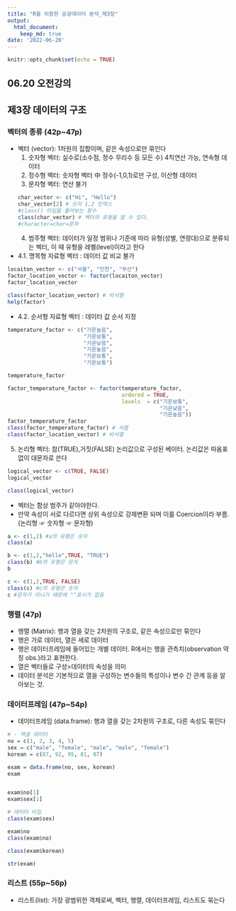 ```yaml
---
title: "R을 이용한 공공데이터 분석_제3장"
output:
  html_document:
    keep_md: true
date: '2022-06-20'
---
```


```r
knitr::opts_chunk$set(echo = TRUE)
```
06.20 오전강의
-
제3장 데이터의 구조
-
### 벡터의 종류 (42p~47p)
- 벡터 (vector): 1차원의 집합이며, 같은 속성으로만 묶인다
  1. 숫자형 벡터: 실수로(소수점, 정수 무리수 등 모든 수) 4칙연산 가능, 연속형 데이터
  2. 정수형 벡터: 숫자형 벡터 中 정수(-1,0,1)로만 구성, 이산형 데이터
  3. 문자형 벡터: 연산 불가
```r
char_vector <- c("Hi", "Hello")
char_vector[2] # 숫자 1,2 인덱스
#class() 타입을 물어보는 함수
class(char_vector) # 벡터의 유형을 알 수 있다.
#character=char=문자
```
  4. 범주형 벡터: 데이터가 일정 범위나 기준에 따라 유형(성별, 연령대)으로 분류되는 벡터, 이 때 유형을 레벨(level)이라고 한다
- 4.1. 명목형 자료형 벡터 : 데이터 값 비교 불가
```r
locaiton_vector <- c("서울", "인천", "부산")
factor_location_vector <- factor(locaiton_vector)
factor_location_vector

class(factor_location_vector) # 비서열
help(factor)
```
- 4.2. 순서형 자료형 벡터 : 데이터 값 순서 지정
```r
temperature_factor <- c("기온높음", 
                        "기온보통", 
                        "기온낮음", 
                        "기온높음", 
                        "기온보통", 
                        "기온보통")

temperature_factor

factor_temperature_factor <- factor(temperature_factor, 
                                    ordered = TRUE, 
                                    levels  = c("기온보통", 
                                                "기온낮음", 
                                                "기온높음"))
factor_temperature_factor
class(factor_temperature_factor) # 서열
class(factor_location_vector) # 비서열
```
  5. 논리형 벡터: 참(TRUE),거짓(FALSE) 논리값으로 구성된 베이터. 논리값은 따옴표 없이 대문자로 쓴다
```r
logical_vector <- c(TRUE, FALSE)
logical_vector

class(logical_vector)
```
  * 벡터는 함상 범주가 같아야한다.
  * 만약 속성이 서로 다르다면 상위 속성으로 강제변환 되며 이를 Coercion이라 부름. (논리형 ☞ 숫자형 ☞ 문자형)
```r
a <- c(1,2) #a의 유형은 숫자
class(a)

b <- c(1,2,"hello",TRUE, "TRUE")
class(b) #b의 유형은 문자
b

c <- c(1,2,TRUE, FALSE)
class(c) #c의 유형은 숫자
c #문자가 아니기 때문에 ""표시가 없음
```


### 행렬 (47p) 
- 행렬 (Matrix): 행과 열을 갖는 2차원의 구조로, 같은 속성으로만 묶인다
- 행은 가로 데이터, 열은 세로 데이터
- 행은 데이터프레임에 들어있는 개별 데이터. R에서는 행을 관측치(observation 약칭 obs.)라고 표현한다.
- 열은 벡터들로 구성>데이터의 속성을 의미 
- 데이터 분석은 기본적으로 열을 구성하는 변수들의 특성이나 변수 간 관계 등을 알아보는 것.


### 데이터프레임 (47p~54p)
- 데이터프레임 (data.frame): 행과 열을 갖는 2차원의 구조로, 다른 속성도 묶인다
```r
# - 엑셀 데이터
no = c(1, 2, 3, 4, 5)
sex = c("male", "female", "male", "male", "female")
korean = c(87, 92, 95, 81, 87)

exam = data.frame(no, sex, korean)
exam


exam$no[1]
exam$sex[1]

# 데이터 타입
class(exam$sex)

exam$no
class(exam$no)

class(exam$korean)

str(exam)
```


### 리스트 (55p~56p)
- 리스트(list): 가장 광범위한 객체로써, 벡터, 행렬, 데이터프레임, 리스트도 묶는다
